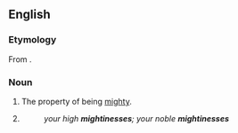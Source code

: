 ==English==

===Etymology===
From {{suffix|en|mighty|ness}}.

===Noun===
{{en-noun|-|+}}

# The property of being [[mighty]].
# {{n-g|A title of dignity; [[excellency]].}}
#: ''your high '''mightinesses'''; your noble '''mightinesses'''''